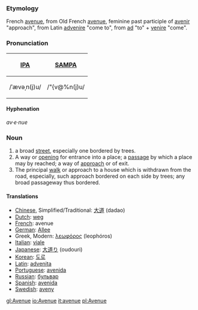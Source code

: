 ===Etymology===
French [[avenue]], from Old French [[avenue]], feminine past participle of [[avenir]] "approach", from Latin [[advenire]] "come to", from [[ad]] "to" + [[venire]] "come".

===Pronunciation===
{| border=1 cellpadding=5
! [[w:IPA|IPA]] !! [[w:SAMPA|SAMPA]]
|-
| /ˈævəˌn(j)u/ || /"{v@%n(j)u/
|}

====Hyphenation====
''av·e·nue''

===Noun===
#a broad [[street]], especially one bordered by trees.
#A way or [[opening]] for entrance into a place; a [[passage]] by which a place may by reached; a way of [[approach]] or of exit.
#The principal [[walk]] or approach to a house which is withdrawn from the road, especially, such approach bordered on each side by trees; any broad passageway thus bordered.

====Translations====

*[[Chinese]], Simplified/Traditional: [[大道]] (dadao)
*[[Dutch]]: [[weg]]
*[[French]]: avenue
*[[German]]: [[Allee]]
*Greek, Modern: [[λεωφόρος]] (leophóros)
*[[Italian]]: [[viale]]
*[[Japanese]]: [[大道り]] (oudouri)
*[[Korean]]: [[도로]]
*[[Latin]]: [[advenita]]
*[[Portuguese]]: [[avenida]]
*[[Russian]]: [[бульвар]]
*[[Spanish]]: [[avenida]]
*[[Swedish]]: [[aveny]]

[[gl:Avenue]]
[[io:Avenue]]
[[it:avenue]]
[[pl:Avenue]]